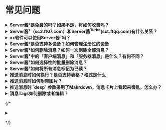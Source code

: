 # 常见问题

<details>
<summary><strong>Server酱³是免费的吗？如果不是，将如何收费吗？</strong></summary>

Server酱³同时包含推送服务和AI服务。不同的服务有不同的收费模式：

1. 推送服务在**测试期间免费**，正式版将开始收费，收费标准和Server酱<sup>Turbo</sup>(sct.ftqq.com)一致。Server酱<sup>Turbo</sup>的订阅会员**无需重复付费**，届时我们会提供一个方案将会员时间可以同步到Server酱³上。
2. AI相关功能(如摘要和翻译)，**无论是否测试期，均会消耗点数**([费用说明](https://apijia.cn/doc))，新注册用户有赠送点数，用完后需自行充值购买。

</details>

<details>
<summary><strong>Server酱³（sc3.ft07.com）和Server酱<sup>Turbo</sup>(sct.ftqq.com)有什么关系？</strong></summary>

- Server酱³是一个全新的产品线，专注于**自有客户端体验**，目前已经支持AI摘要、翻译和读图模式，还有以Tag为主的消息分组方案。
- Server酱<sup>Turbo</sup>则着重于以微信为主的**多通道推送**。

两者的用户、SendKey**不通用**。接口上，除了Server酱³的API URL中，将需要在域名中添加`uid`，绝大部分参数兼容Server酱<sup>Turbo</sup>。

</details>

<details>
<summary><strong>xx软件可以使用Server酱³吗？</strong></summary>
理论上，只有兼容了Server酱³接口的软件才支持，但我们提供了一个从SCT到SC3的转发服务，使得暂时所有支持SCT的软件理论上都可以支持Server酱³。

[请点此查看关于转发的详细说明](/compatibility/sct-forward)。

</details>

<details>
<summary><strong>Server酱³是否支持多设备？如何管理注册过的设备</strong></summary>

Server酱³支持多设备，默认情况下会对所有注册过的设备进行推送。你可以在官网的「[设备管理](https://sc3.ft07.com/device)」页面对设备进行删除、启用/停止推送等管理。

![](../../image/20241103223323.png)

</details>

<details>
<summary><strong>Server酱³如何删除消息？如何一次删除全部消息？</strong></summary>
1. 按住消息向左滑动，会出现删除按钮，再次点击即可删除单条消息。
1. 点击消息列表页面右上角的菜单，进入设置页面。在「消息设置」中点击「清除所有客户端+服务器消息」即可

![](../../image/20241103223603.png)

</details>

<details>
<summary><strong>Server酱³中的「客户端消息」和「服务器消息」是什么？有何不同？</strong></summary>
1. 这和Server酱³的运行方式有关，消息首先推送达到服务器，并缓存72小时
1. 然后客户端启动和刷新时，从服务器拉取消息，并保存到本地数据库
1. 消息列表页面显示的是本地数据库的消息，这样即使不联网，也能浏览历史消息
1. 设置中的「仅清除客户端消息」点击后，刷新可以从服务器端再次拉取消息；而「清除所有客户端+服务器消息」则同时删除服务器上的缓存消息，其他客户端亦无法拉取

</details>

<details>
<summary><strong>Server酱³如何选择性的批量删除消息？</strong></summary>
1. 将不想删除的消息加星。
1. 点击消息列表页面右上角的菜单，进入设置页面。在「消息设置」中点击「清除所有未加星消息」即可

</details>

<details>
<summary><strong>Server酱³如何将所有消息标记为已读？</strong></summary>
1. 点击消息列表页面右上角的菜单，进入设置页面。在「消息设置」中可以看到「全部标记为已读」按钮。
1. 如果你的设置页面没有此按钮，请升级到[最新版本](https://sc3.ft07.com/client)。
</details>

<details>
<summary><strong>推送消息时如何换行？是否支持表格？格式是什么</strong></summary>
1. Server酱³使用[flutter_markdown<sup>0.7.4</sup>](https://pub.dev/packages/flutter_markdown)渲染Markdown，支持[Makrdown语法](https://daringfireball.net/projects/markdown/)，但不允许HTML。<a href="..."></a> 这种格式是HTML，需要改成Markdown格式。
1. 注意在Makrdown中两次回车`\n\n`才是换行。
1. 可以把HTML发送给AI让其帮你转换。

</details>

<details>
<summary><strong>推送消息时如何附带图片？</strong></summary>
1. Server酱³不支持base64作为图片的URL，需要自行将图片上传到网络获得可访问的URL，然后再使用Markdown语法，通过`desp`参数推送。注意其他参数不支持Markdown，且只在消息详情页面显示。
</details>

<details>
<summary><strong>推送消息时 `desp` 参数采用了Makrdown，消息卡片上看起来很乱，怎么办？</strong></summary>
1. 可以通过 `short` 参数指定消息卡片中内容部分显示的具体文字。
1. 可参考[API文档](/server/api)中的参数部分。
</details>

<details>
<summary><strong>消息Tags如何删除或者编辑？</strong></summary>
1. 消息Tags由消息包含的标签自动聚合生成
1. 删除掉全部包含某Tag的消息，Tag即会消失
1. 同样的，因为来自自动聚合，所以无法手动修改Tag名称
</details>


{/*
<details>
<summary><strong></strong></summary>
</details>

*/}
